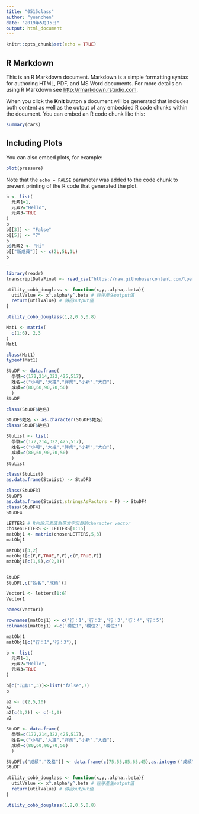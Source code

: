 ```yaml
---
title: "0515class"
author: "yuenchen"
date: "2019年5月15日"
output: html_document
---
```


```r
knitr::opts_chunk$set(echo = TRUE)
```

## R Markdown

This is an R Markdown document. Markdown is a simple formatting syntax for authoring HTML, PDF, and MS Word documents. For more details on using R Markdown see <http://rmarkdown.rstudio.com>.

When you click the **Knit** button a document will be generated that includes both content as well as the output of any embedded R code chunks within the document. You can embed an R code chunk like this:

```r
summary(cars)
```

## Including Plots

You can also embed plots, for example:

```r
plot(pressure)
```

Note that the `echo = FALSE` parameter was added to the code chunk to prevent printing of the R code that generated the plot.


```r
b <- list(
  元素1=1,
  元素2="Hello",
  元素3=TRUE
)
b
b[[3]] <- "False"
b[[5]] <- "7"
b
b$元素2 <- "Hi"
b[["新成員"]] <- c(2L,5L,1L)
b
_

```



```r
library(readr)
transcriptDataFinal <- read_csv("https://raw.githubusercontent.com/tpemartin/github-data/master/transcriptDataFinal.csv")
```




```r
utility_cobb_douglass <- function(x,y,.alpha,.beta){
  utilValue <- x^.alpha*y^.beta # 程序產生output值
  return(utilValue) # 傳回output值
}
```
```r
utility_cobb_douglass(1,2,0.5,0.8)
```

```r
Mat1 <- matrix(
  c(1:6), 2,3
)
Mat1
```

```r
class(Mat1)
typeof(Mat1)
```

```r
StuDF <- data.frame(
  學號=c(172,214,322,425,517),
  姓名=c("小明","大雄","胖虎","小新","大白"),
  成績=c(80,60,90,70,50)
  )
StuDF 
```
```r
class(StuDF$姓名)

StuDF$姓名 <- as.character(StuDF$姓名)
class(StuDF$姓名)
```
```r
StuList <- list(
  學號=c(172,214,322,425,517),
  姓名=c("小明","大雄","胖虎","小新","大白"),
  成績=c(80,60,90,70,50)
  )
StuList 
```

```r
class(StuList)
as.data.frame(StuList) -> StuDF3

class(StuDF3)
StuDF3
as.data.frame(StuList,stringsAsFactors = F) -> StuDF4
class(StuDF4)
StuDF4
```

```r
LETTERS # R內設元素值為英文字母群的character vector
chosenLETTERS <- LETTERS[1:15]
matObj1 <- matrix(chosenLETTERS,5,3)
matObj1
```

```r

matObj1[3,2] 
matObj1[c(F,F,TRUE,F,F),c(F,TRUE,F)]
matObj1[c(1,5),c(2,3)]



```
```r
StuDF
StuDF[,c("姓名","成績")]
```
```r
Vector1 <- letters[1:6]
Vector1

names(Vector1)
```

```r
rownames(matObj1) <- c('行：1','行：2','行：3','行：4','行：5')
colnames(matObj1) <-c('欄位1','欄位2','欄位3')

matObj1
matObj1[c("行：1","行：3"),]
```

```r
b <- list(
  元素1=1,
  元素2="Hello",
  元素3=TRUE
)
```

```r
b[c("元素1",3)]<-list("false",7) 
b
```
```r
a2 <- c(2,5,10)
a2
a2[c(3,7)] <- c(-1,0)
a2
```

```r
StuDF <- data.frame(
  學號=c(172,214,322,425,517),
  姓名=c("小明","大雄","胖虎","小新","大白"),
  成績=c(80,60,90,70,50)
  )
```

```r
StuDF[c("成績","及格")] <- data.frame(c(75,55,85,65,45),as.integer("成績") >=60)
StuDF

```
```r
utility_cobb_douglass <- function(x,y,.alpha,.beta){
  utilValue <- x^.alpha*y^.beta # 程序產生output值
  return(utilValue) # 傳回output值
}
```

```r
utility_cobb_douglass(1,2,0.5,0.8)
```

